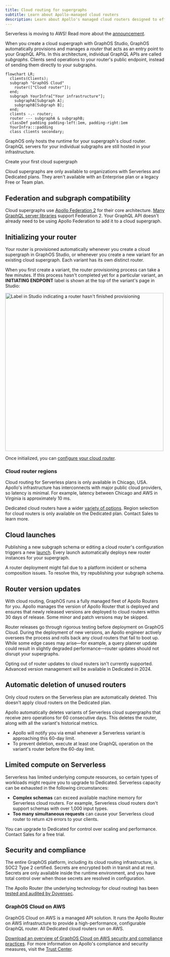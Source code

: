 ```yaml
---
title: Cloud routing for supergraphs
subtitle: Learn about Apollo-managed cloud routers
description: Learn about Apollo's managed cloud routers designed to efficiently route requests to your GraphQL APIs, ensuring optimal performance and scalability.
---
```


<PreviewFeature>

Serverless is moving to AWS! Read more about the [announcement](./serverless/fly-to-aws).

</PreviewFeature>

When you create a cloud supergraph with GraphOS Studio, GraphOS automatically provisions and manages a _router_ that acts as an entry point to your GraphQL APIs. In this architecture, individual GraphQL APIs are called _subgraphs_. Clients send operations to your router's public endpoint, instead of sending them directly to your subgraphs.

```mermaid
flowchart LR;
  clients(Clients);
  subgraph "GraphOS Cloud"
    router(["Cloud router"]);
  end;
  subgraph YourInfra["Your infrastructure"];
    subgraphA[Subgraph A];
    subgraphB[Subgraph B];
  end;
  clients -.- router;
  router --- subgraphA & subgraphB;
  classDef padding padding-left:1em, padding-right:1em
  YourInfra:::padding
  class clients secondary;
```

GraphOS only hosts the runtime for your supergraph's cloud router. GraphQL servers for your individual subgraphs are still hosted in your infrastructure.

<p>
  <ButtonLink
    href="/graphos/quickstart/cloud/"
    style={{
      marginRight: '10px'
    }}
  >
    Create your first cloud supergraph
  </ButtonLink>
</p>

<Note>

Cloud supergraphs are only available to organizations with Serverless and Dedicated plans.
They aren't available with an Enterprise plan or a legacy Free or Team plan.

</Note>

## Federation and subgraph compatibility

Cloud supergraphs use [Apollo Federation 2](/federation/) for their core architecture. [Many GraphQL server libraries](/federation/building-supergraphs/supported-subgraphs/) support Federation 2. Your GraphQL API doesn't already need to be using Apollo Federation to add it to a cloud supergraph.

## Initializing your router

Your router is provisioned automatically whenever you create a cloud supergraph in GraphOS Studio, or whenever you create a new variant for an existing cloud supergraph. Each variant has its own distinct router.

When you first create a variant, the router provisioning process can take a few minutes. If this process hasn't completed yet for a particular variant, an **INITIATING ENDPOINT** label is shown at the top of the variant's page in Studio:

<img
  className="screenshot"
  alt="Label in Studio indicating a router hasn't finished provisioning"
  src="../img/initiating-endpoint.jpg"
  width="500"
/>

Once initialized, you can [configure your cloud router](./configuration).

### Cloud router regions

Cloud routing for Serverless plans is only available in Chicago, USA. Apollo's infrastructure has interconnects with major public cloud providers, so latency is minimal. For example, latency between Chicago and AWS in Virginia is approximately 10 ms.

Dedicated cloud routers have a wider [variety of options](./dedicated#runs-on-aws). Region selection for cloud routers is only available on the Dedicated plan. <TrackableLink href="https://www.apollographql.com/contact-sales?type=dedicated&referrer=docs" eventName="content_contact_cloud">Contact Sales</TrackableLink> to learn more.

## Cloud launches

Publishing a new subgraph schema or editing a cloud router's configuration triggers a new [launch](/graphos/delivery/launches/). Every launch automatically deploys new router instances for your supergraph.

<Note>

A router deployment might fail due to a platform incident or schema composition issues. To resolve this, try republishing your subgraph schema.

</Note>

## Router version updates

With cloud routing, GraphOS runs a fully managed fleet of Apollo Routers for you. Apollo manages the version of Apollo Router that is deployed and ensures that newly released versions are deployed to cloud routers within 30 days of release. Some minor and patch versions may be skipped.

Router releases go through rigorous testing before deployment on GraphOS Cloud. During the deployment of new versions, an Apollo engineer actively oversees the process and rolls back any cloud routers that fail to boot up. While some edge cases may arise—for example, a query planner update could result in slightly degraded performance—router updates should not disrupt your supergraphs.

<Note>

Opting out of router updates to cloud routers isn't currently supported. Advanced version management will be available in Dedicated in 2024.

</Note>

## Automatic deletion of unused routers

<Note>

Only cloud routers on the Serverless plan are automatically deleted.
This doesn't apply cloud routers on the Dedicated plan.

</Note>

Apollo automatically deletes variants of Serverless cloud supergraphs that receive zero operations for 60 consecutive days. This deletes the router, along with all the variant's historical metrics.

- Apollo will notify you via email whenever a Serverless variant is approaching this 60-day limit.
- To prevent deletion, execute at least one GraphQL operation on the variant's router before the 60-day limit.

## Limited compute on Serverless

Serverless has limited underlying compute resources, so certain types of workloads might require you to upgrade to Dedicated. Serverless capacity can be exhausted in the following circumstances:
- **Complex schemas** can exceed available machine memory for Serverless cloud routers. For example, Serverless cloud routers don't support schemas with over 1,000 input types.
- **Too many simultaneous requests** can cause your Serverless cloud router to return `429` errors to your clients.

You can upgrade to Dedicated for control over scaling and performance. <TrackableLink href="https://www.apollographql.com/contact-sales?type=dedicated&referrer=docs" eventName="content_contact_cloud">Contact Sales</TrackableLink> for a free trial.

## Security and compliance

The entire GraphOS platform, including its cloud routing infrastructure, is SOC2 Type 2 certified.
Secrets are encrypted both in transit and at rest.
Secrets are only available inside the runtime environment, and you have total control over when those secrets are resolved in configuration.

The Apollo Router (the underlying technology for cloud routing) has been [tested and audited by Doyensec](https://doyensec.com/resources/Doyensec_Apollo_Report_Q22022_v4_AfterRetest.pdf).

### GraphOS Cloud on AWS

GraphOS Cloud on AWS is a managed API solution. It runs the Apollo Router on AWS infrastructure to provide a high-performance, configurable GraphQL router. All Dedicated cloud routers run on AWS.

[Download an overview of GraphOS Cloud on AWS security and compliance practices](https://www.apollographql.com/trust/request-security-report).
For more information on Apollo's compliance and security measures, visit the [Trust Center](https://www.apollographql.com/trust/compliance-and-security).
